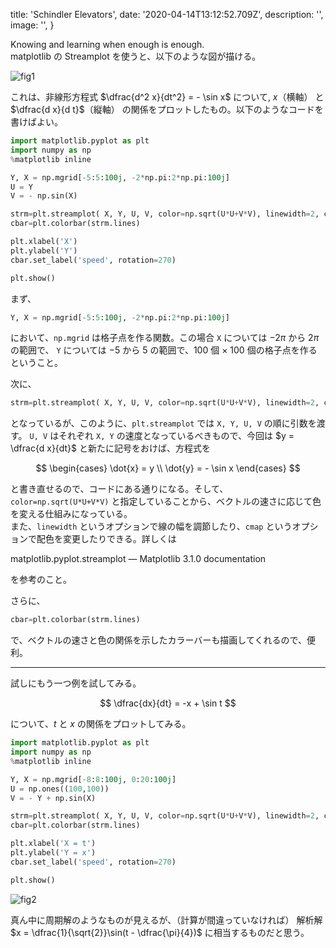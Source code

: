 
  title: 'Schindler Elevators',
  date: '2020-04-14T13:12:52.709Z',
  description: '',
  image: '',
}

Knowing and learning when enough is enough. 
<br />
matplotlib の Streamplot を使うと、以下のような図が描ける。

<Display shadow caption="Streamplot で描いた軌跡">
  <img src="/20200414/fig1.png" alt="fig1" title="Streamplot で描いた軌跡" />
</Display>

これは、非線形方程式 $\dfrac{d^2 x}{dt^2} = - \sin x$ について, $x$（横軸） と 
$\dfrac{d x}{d t}$（縦軸） の関係をプロットしたもの。以下のようなコードを書けばよい。

```python 
import matplotlib.pyplot as plt
import numpy as np
%matplotlib inline

Y, X = np.mgrid[-5:5:100j, -2*np.pi:2*np.pi:100j]
U = Y
V = - np.sin(X)

strm=plt.streamplot( X, Y, U, V, color=np.sqrt(U*U+V*V), linewidth=2, cmap='jet')
cbar=plt.colorbar(strm.lines)

plt.xlabel('X')
plt.ylabel('Y')
cbar.set_label('speed', rotation=270)

plt.show()
```

まず、

```python
Y, X = np.mgrid[-5:5:100j, -2*np.pi:2*np.pi:100j]
```

において、`np.mgrid` は格子点を作る関数。この場合 `X` については $-2\pi$ から $2\pi$ の範囲で、
`Y` については $-5$ から $5$ の範囲で、$100$ 個 $\times$ $100$ 個の格子点を作るということ。

次に、

```python
strm=plt.streamplot( X, Y, U, V, color=np.sqrt(U*U+V*V), linewidth=2, cmap='jet')
```

となっているが、このように、`plt.streamplot` では `X, Y, U, V` の順に引数を渡す。
`U, V` はそれぞれ `X, Y` の速度となっているべきもので、今回は $y = \dfrac{d x}{dt}$ と新たに記号をおけば、方程式を

$$
\begin{cases}
  \dot{x} = y \\
  \dot{y} = - \sin x 
\end{cases}
$$

と書き直せるので、コードにある通りになる。そして、`color=np.sqrt(U*U+V*V)` と指定していることから、ベクトルの速さに応じて色を変える仕組みになっている。  
また、`linewidth` というオプションで線の幅を調節したり、`cmap` というオプションで配色を変更したりできる。詳しくは


<Link href="https://matplotlib.org/3.1.0/api/_as_gen/matplotlib.pyplot.streamplot.html#matplotlib.pyplot.streamplot" icon color target="_blank">matplotlib.pyplot.streamplot — Matplotlib 3.1.0 documentation</Link>

を参考のこと。

さらに、

```python 
cbar=plt.colorbar(strm.lines)
```

で、ベクトルの速さと色の関係を示したカラーバーも描画してくれるので、便利。

---

試しにもう一つ例を試してみる。

$$
  \dfrac{dx}{dt} = -x + \sin t 
$$

について、$t$ と $x$ の関係をプロットしてみる。

```python
import matplotlib.pyplot as plt
import numpy as np
%matplotlib inline

Y, X = np.mgrid[-8:8:100j, 0:20:100j]
U = np.ones((100,100))
V = - Y + np.sin(X)

strm=plt.streamplot( X, Y, U, V, color=np.sqrt(U*U+V*V), linewidth=2, cmap='jet' )
cbar=plt.colorbar(strm.lines)

plt.xlabel('X = t')
plt.ylabel('Y = x')
cbar.set_label('speed', rotation=270)

plt.show()
```

<Display shadow>
  <img src="/20200414/fig2.png" alt="fig2"/>
</Display>

真ん中に周期解のようなものが見えるが、（計算が間違っていなければ） 解析解 $x = \dfrac{1}{\sqrt{2}}\sin(t - \dfrac{\pi}{4})$ に相当するものだと思う。




